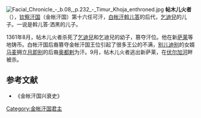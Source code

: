 [[File:Facial_Chronicle_-_b.08,_p.232_-_Timur_Khoja_enthroned.jpg|thumb]]
'''帖木儿火者'''（{{bd||？|1361年|catIdx=Q}}），[[钦察汗国|钦察汗国]]（金帐汗国）第十六任可汗，[[白帐汗国|白帐汗]][[斡儿答|斡儿答]]的后代，[[乞迪兒|乞迪兒]]的儿子。一说是斡儿答·洒黑的儿子。

1361年8月，帖木儿火者杀死了[[乞迪兒|乞迪兒]]和乞迪兒的幼子，篡夺汗位。他在新[[萨莱|萨莱]]等地铸币。白帐汗国后裔篡夺金帐汗国王位引起了很多王公的不满，[[别儿迪别|别儿迪别]]的女婿[[马麦|马麦]]拥立[[月即别|月即别]]的后裔[[奥都剌|奥都剌]]为汗。9月，帖木儿火者逃出新萨莱，在[[伏尔加河|伏尔加河]]畔被杀。

{{start box}}
{{s-before|[[乞迪兒|乞迪兒]]}}
{{s-title|[[钦察汗国世系图|金帐汗国君主]]|1361年}}
{{s-after|[[斡耳都灭里|斡耳都灭里]]}}
{{end box}}

==参考文献==
*《金帐汗国兴衰史》
[[Category:金帐汗国君主|Category:金帐汗国君主]]